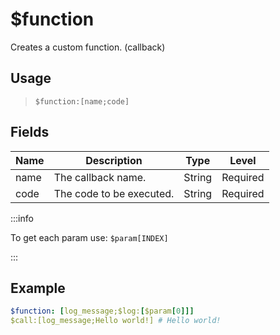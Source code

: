# $function
Creates a custom function. (callback)

## Usage
> `$function:[name;code]`

## Fields
| Name       | Description              | Type   | Level    |
| ---------- | ------------------------ | ------ | -------- |
| name       | The callback name.       | String | Required |
| code       | The code to be executed. | String | Required |

:::info

To get each param use: `$param[INDEX]`

:::

## Example
```yaml
$function: [log_message;$log:[$param[0]]]
$call:[log_message;Hello world!] # Hello world!
```